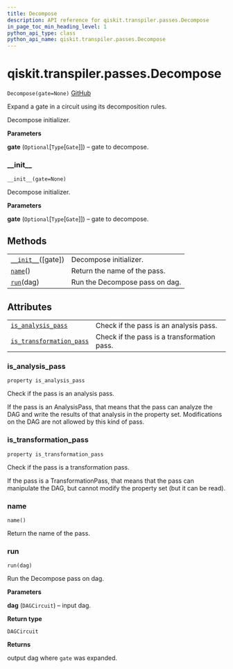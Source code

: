 ```yaml
---
title: Decompose
description: API reference for qiskit.transpiler.passes.Decompose
in_page_toc_min_heading_level: 1
python_api_type: class
python_api_name: qiskit.transpiler.passes.Decompose
---
```


# qiskit.transpiler.passes.Decompose

<span id="qiskit.transpiler.passes.Decompose" />

`Decompose(gate=None)` [GitHub](https://github.com/qiskit/qiskit/tree/stable/0.17/qiskit/transpiler/passes/basis/decompose.py "view source code")

Expand a gate in a circuit using its decomposition rules.

Decompose initializer.

**Parameters**

**gate** (`Optional`\[`Type`\[`Gate`]]) – gate to decompose.

### \_\_init\_\_

<span id="qiskit.transpiler.passes.Decompose.__init__" />

`__init__(gate=None)`

Decompose initializer.

**Parameters**

**gate** (`Optional`\[`Type`\[`Gate`]]) – gate to decompose.

## Methods

|                                                                                                                   |                                |
| ----------------------------------------------------------------------------------------------------------------- | ------------------------------ |
| [`__init__`](#qiskit.transpiler.passes.Decompose.__init__ "qiskit.transpiler.passes.Decompose.__init__")(\[gate]) | Decompose initializer.         |
| [`name`](#qiskit.transpiler.passes.Decompose.name "qiskit.transpiler.passes.Decompose.name")()                    | Return the name of the pass.   |
| [`run`](#qiskit.transpiler.passes.Decompose.run "qiskit.transpiler.passes.Decompose.run")(dag)                    | Run the Decompose pass on dag. |

## Attributes

|                                                                                                                                                    |                                             |
| -------------------------------------------------------------------------------------------------------------------------------------------------- | ------------------------------------------- |
| [`is_analysis_pass`](#qiskit.transpiler.passes.Decompose.is_analysis_pass "qiskit.transpiler.passes.Decompose.is_analysis_pass")                   | Check if the pass is an analysis pass.      |
| [`is_transformation_pass`](#qiskit.transpiler.passes.Decompose.is_transformation_pass "qiskit.transpiler.passes.Decompose.is_transformation_pass") | Check if the pass is a transformation pass. |

### is\_analysis\_pass

<span id="qiskit.transpiler.passes.Decompose.is_analysis_pass" />

`property is_analysis_pass`

Check if the pass is an analysis pass.

If the pass is an AnalysisPass, that means that the pass can analyze the DAG and write the results of that analysis in the property set. Modifications on the DAG are not allowed by this kind of pass.

### is\_transformation\_pass

<span id="qiskit.transpiler.passes.Decompose.is_transformation_pass" />

`property is_transformation_pass`

Check if the pass is a transformation pass.

If the pass is a TransformationPass, that means that the pass can manipulate the DAG, but cannot modify the property set (but it can be read).

### name

<span id="qiskit.transpiler.passes.Decompose.name" />

`name()`

Return the name of the pass.

### run

<span id="qiskit.transpiler.passes.Decompose.run" />

`run(dag)`

Run the Decompose pass on dag.

**Parameters**

**dag** (`DAGCircuit`) – input dag.

**Return type**

`DAGCircuit`

**Returns**

output dag where `gate` was expanded.


